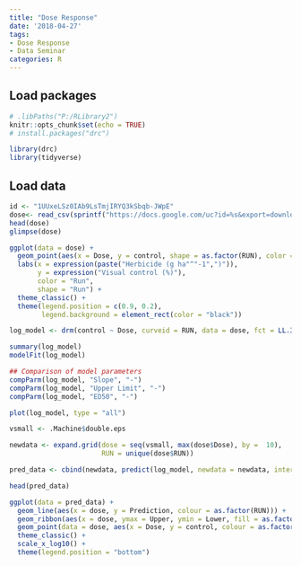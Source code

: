 ```yaml
---
title: "Dose Response"
date: '2018-04-27'
tags:
- Dose Response
- Data Seminar
categories: R
---
```


## Load packages

```r
# .libPaths("P:/RLibrary2")
knitr::opts_chunk$set(echo = TRUE)
# install.packages("drc")

library(drc)
library(tidyverse)
```

## Load data

```r

id <- "1UUxeLSz0IAb9LsTmjIRYQ3kSbqb-JWpE"
dose<- read_csv(sprintf("https://docs.google.com/uc?id=%s&export=download", id))
head(dose)
glimpse(dose)

```


```r

ggplot(data = dose) +
  geom_point(aes(x = Dose, y = control, shape = as.factor(RUN), color = as.factor(RUN))) + 
  labs(x = expression(paste("Herbicide (g ha"^"-1",")")),
       y = expression("Visual control (%)"),
       color = "Run",
       shape = "Run") + 
  theme_classic() + 
  theme(legend.position = c(0.9, 0.2),
        legend.background = element_rect(color = "black"))

```


```r

log_model <- drm(control ~ Dose, curveid = RUN, data = dose, fct = LL.3(names = c("Slope", "Upper Limit", "ED50")))

summary(log_model)
modelFit(log_model)

## Comparison of model parameters
compParm(log_model, "Slope", "-")
compParm(log_model, "Upper Limit", "-")
compParm(log_model, "ED50", "-")

plot(log_model, type = "all")
```

```r

vsmall <- .Machine$double.eps

newdata <- expand.grid(dose = seq(vsmall, max(dose$Dose), by =  10),
                       RUN = unique(dose$RUN))

pred_data <- cbind(newdata, predict(log_model, newdata = newdata, interval = "confidence"))

head(pred_data)

ggplot(data = pred_data) +
  geom_line(aes(x = dose, y = Prediction, colour = as.factor(RUN))) + 
  geom_ribbon(aes(x = dose, ymax = Upper, ymin = Lower, fill = as.factor(RUN)), alpha = 0.2) + 
  geom_point(data = dose, aes(x = Dose, y = control, colour = as.factor(RUN), shape = as.factor(RUN))) +
  theme_classic() + 
  scale_x_log10() +
  theme(legend.position = "bottom")

```

